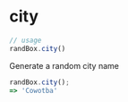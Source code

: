 # city

```js
// usage
randBox.city()
```

Generate a random city name

```js
randBox.city();
=> 'Cowotba'
```

